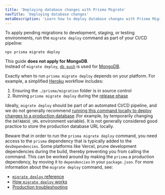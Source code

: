 ```yaml
---
title: 'Deploying database changes with Prisma Migrate'
navTitle: 'Deploying database changes'
metaDescription: 'Learn how to deploy database changes with Prisma Migrate.'
---
```


<TopBlock>

To apply pending migrations to development, staging, or testing environments, run the `migrate deploy` command as part of your CI/CD pipeline:

```terminal
npx prisma migrate deploy
```

<Admonition type="info">

This guide **does not apply for MongoDB**.<br />
Instead of `migrate deploy`, [`db push`](/concepts/components/prisma-migrate/schema-prototyping) is used for [MongoDB](/concepts/database-connectors/mongodb).

</Admonition>

Exactly when to run `prisma migrate deploy` depends on your platform. For example, a simplified [Heroku](./deployment-guides/deploying-to-heroku) workflow includes:

1. Ensuring the `./prisma/migration` folder is in source control
2. Running `prisma migrate deploy` during the [release phase](https://devcenter.heroku.com/articles/release-phase)

Ideally, `migrate deploy` should be part of an automated CI/CD pipeline, and we do not generally recommend [running this command locally to deploy changes to a production database](./deployment-guides/deploying-migrations-from-a-local-environment) (for example, by temporarily changing the `DATABASE_URL` environment variable). It is not generally considered good practice to store the production database URL locally.

Beware that in order to run the `prisma migrate deploy` command, you need access to the `prisma` dependency that is typically added to the `devDependencies`. Some platforms like Vercel, prune development dependencies during the build, thereby preventing you from calling the command. This can be worked around by making the `prisma` a production dependency, by moving it to `dependencies` in your `package.json`.
For more information about the `migrate deploy` command, see:

- [`migrate deploy` reference](/reference/api-reference/command-reference#migrate-deploy) <span class="api"></span>
- [How `migrate deploy` works](/concepts/components/prisma-migrate#production-and-testing-environments) <span class="concept"></span>
- [Production troubleshooting](/guides/database/production-troubleshooting)

</TopBlock>
